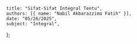    title: "Sifat-Sifat Integral Tentu",
    authors: [{ name: "Nabil Akbarazzima Fatih" }],
    date: "05/26/2025",
    subject: "Integral",
};